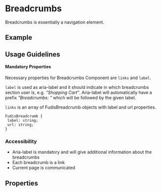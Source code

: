 
<Meta title="Components/Breadcrumbs" />

# Breadcrumbs

Breadcrumbs is essentially a navigation element.

## Example

<Canvas of={BreadcrumbsStories.Breadcrumbs}></Canvas>

## Usage Guidelines

#### Mandatory Properties

Necessary properties for Breadcrumbs Component are `links` and `label`.

`label` is used as aria-label and it should indicate in which breadcrumbs section user is, e.g. _"Shopping Cart"_. 
Aria-label will automatically have a prefix _"Breadcrumbs: "_ which will be followed by the given label. 

`links` is an array of FudisBreadcrumb objects with label and url properties.

```
FudisBreadcrumb {
 label: string;
 url: string;
}
```


### Accessibility
- Aria-label is mandatory and will give additional information about the breadcrumbs
- Each breadcrumb is a link
- Current page is communicated

## Properties

<ArgTypes of={BreadcrumbsComponent} />

